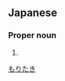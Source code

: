 ==Japanese==
{{ja-kanjitab|森|滝}}

===Proper noun===
{{ja-pos|proper|もりたき}}

# {{surname|lang=ja}}

[[Category:Japanese surnames|もりたき]]